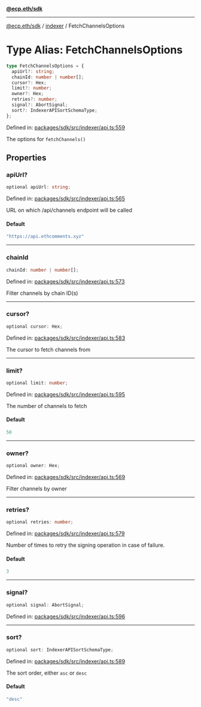 [**@ecp.eth/sdk**](../../index.mdx)

***

[@ecp.eth/sdk](/sdk-reference/index.mdx) / [indexer](/sdk-reference/indexer/index.mdx) / FetchChannelsOptions

# Type Alias: FetchChannelsOptions

```ts
type FetchChannelsOptions = {
  apiUrl?: string;
  chainId: number | number[];
  cursor?: Hex;
  limit?: number;
  owner?: Hex;
  retries?: number;
  signal?: AbortSignal;
  sort?: IndexerAPISortSchemaType;
};
```

Defined in: [packages/sdk/src/indexer/api.ts:559](https://github.com/ecp-eth/comments-monorepo/blob/main/packages/sdk/src/indexer/api.ts#L559)

The options for `fetchChannels()`

## Properties

### apiUrl?

```ts
optional apiUrl: string;
```

Defined in: [packages/sdk/src/indexer/api.ts:565](https://github.com/ecp-eth/comments-monorepo/blob/main/packages/sdk/src/indexer/api.ts#L565)

URL on which /api/channels endpoint will be called

#### Default

```ts
"https://api.ethcomments.xyz"
```

***

### chainId

```ts
chainId: number | number[];
```

Defined in: [packages/sdk/src/indexer/api.ts:573](https://github.com/ecp-eth/comments-monorepo/blob/main/packages/sdk/src/indexer/api.ts#L573)

Filter channels by chain ID(s)

***

### cursor?

```ts
optional cursor: Hex;
```

Defined in: [packages/sdk/src/indexer/api.ts:583](https://github.com/ecp-eth/comments-monorepo/blob/main/packages/sdk/src/indexer/api.ts#L583)

The cursor to fetch channels from

***

### limit?

```ts
optional limit: number;
```

Defined in: [packages/sdk/src/indexer/api.ts:595](https://github.com/ecp-eth/comments-monorepo/blob/main/packages/sdk/src/indexer/api.ts#L595)

The number of channels to fetch

#### Default

```ts
50
```

***

### owner?

```ts
optional owner: Hex;
```

Defined in: [packages/sdk/src/indexer/api.ts:569](https://github.com/ecp-eth/comments-monorepo/blob/main/packages/sdk/src/indexer/api.ts#L569)

Filter channels by owner

***

### retries?

```ts
optional retries: number;
```

Defined in: [packages/sdk/src/indexer/api.ts:579](https://github.com/ecp-eth/comments-monorepo/blob/main/packages/sdk/src/indexer/api.ts#L579)

Number of times to retry the signing operation in case of failure.

#### Default

```ts
3
```

***

### signal?

```ts
optional signal: AbortSignal;
```

Defined in: [packages/sdk/src/indexer/api.ts:596](https://github.com/ecp-eth/comments-monorepo/blob/main/packages/sdk/src/indexer/api.ts#L596)

***

### sort?

```ts
optional sort: IndexerAPISortSchemaType;
```

Defined in: [packages/sdk/src/indexer/api.ts:589](https://github.com/ecp-eth/comments-monorepo/blob/main/packages/sdk/src/indexer/api.ts#L589)

The sort order, either `asc` or `desc`

#### Default

```ts
"desc"
```

